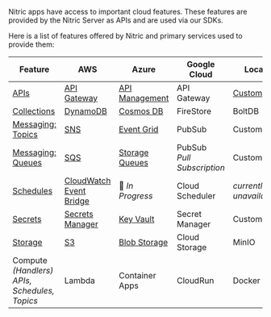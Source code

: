 Nitric apps have access to important cloud features. These features are provided by the Nitric Server as APIs and are used via our SDKs.

Here is a list of features offered by Nitric and primary services used to provide them:

| **Feature**                                        | **AWS**                                    | **Azure**                        | **Google Cloud**               | **Local**                                               |
| -------------------------------------------------- | ------------------------------------------ | -------------------------------- | ------------------------------ | ------------------------------------------------------- |
| [APIs](./api/api)                                  | [API Gateway](./aws/apis)                  | [API Management](./azure/apis)   | API Gateway                    | [Custom](https://github.com/nitrictech/dev-api-gateway) |
| [Collections](./collection/collection)             | [DynamoDB](./aws/collections)              | [Cosmos DB](./azure/collections) | FireStore                      | BoltDB                                                  |
| [Messaging: Topics](./topic/topic)                 | [SNS](./aws/topics)                        | [Event Grid](./azure/topics)     | PubSub                         | Custom                                                  |
| [Messaging: Queues](./queues/queue)                | [SQS](./aws/queues)                        | [Storage Queues](./azure/queues) | PubSub<br/>_Pull Subscription_ | Custom                                                  |
| [Schedules](./schedule/schedule)                   | [CloudWatch Event Bridge](./aws/schedules) | 🚧 _In Progress_                 | Cloud Scheduler                | _currently unavailable_                                 |
| [Secrets](./secrets/secret)                        | [Secrets Manager](./aws/secrets)           | [Key Vault](./azure/secrets)     | Secret Manager                 | Custom                                                  |
| [Storage](./storage/bucket)                        | [S3](./aws/storage)                        | [Blob Storage](./azure/storage)  | Cloud Storage                  | MinIO                                                   |
| Compute _(Handlers)_<br/>_APIs, Schedules, Topics_ | Lambda                                     | Container Apps                   | CloudRun                       | Docker                                                  |
